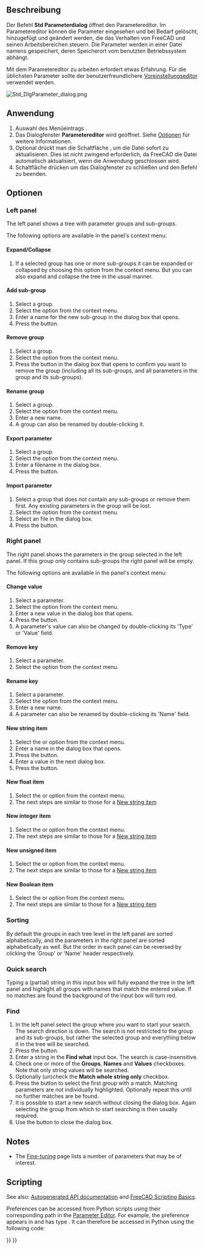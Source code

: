 <languages/>

{{Docnav/de
|[[Std_DlgParameter/de|Parameterdialog]]
|
|[[Std_Tools_Menu/de|Std Menü Werkzeug]]
|IconL=Std_DlgParameter.svg
|IconR=
|IconC=Freecad.svg
}}

{{GuiCommand/de
|Name=Std DlgParameter
|Name/de=Std Parameterdialog
|MenuLocation=Werkzeuge → Parameter bearbeiten...
|Workbenches=Alle
|SeeAlso=[[Preferences_Editor/de|Voreinstellungseditor]]
}}

<span id="Description"></span>
==Beschreibung==

Der Befehl '''Std Parameterdialog''' öffnet den Parametereditor. Im Parametereditor können die Parameter eingesehen und bei Bedarf gelöscht, hinzugefügt und geändert werden, die das Verhalten von FreeCAD und seinen Arbeitsbereichen steuern. Die Parameter werden in einer Datei namens {{FileName|user.cfg}} gespeichert, deren Speicherort vom benutzten Betriebssystem abhängt.

Mit dem Parametereditor zu arbeiten erfordert etwas Erfahrung. Für die üblichsten Parameter sollte der benutzerfreundlichere [[Preferences_Editor/de|Voreinstellungseditor]] verwendet werden.

[[Image:Std_DlgParameter_dialog.png]]
{{Caption|Das Dialogfenster des Parametereditors}}

<span id="Usage"></span>
==Anwendung==

# Auswahl des Menüeintrags {{MenuCommand|Werkzeuge → [[Image:Std_DlgParameter.svg|16px]] Parameter bearbeiten...}}.
# Das Dialogfenster '''Parametereditor''' wird geöffnet. Siehe [[#Optionen|Optionen]] für weitere Informationen.
# Optional drückt man die Schaltfläche {{Button|Speichern}}, um die Datei {{FileName|user.cfg}} sofort zu aktualisieren. Dies ist nicht zwingend erforderlich, da FreeCAD die Datei automatisch aktualisiert, wenn die Anwendung geschlossen wird.
# Schaltfläche {{Button|Schließen}} drücken um das Dialogfenster zu schließen und den Befehl zu beenden.

<span id="Options"></span>
==Optionen==

===Left panel===

The left panel shows a tree with parameter groups and sub-groups.

The following options are available in the panel's context menu:

====Expand/Collapse====

# If a selected group has one or more sub-groups it can be expanded or collapsed by choosing this option from the context menu. But you can also expand and collapse the tree in the usual manner.

====Add sub-group====

# Select a group.
# Select the {{MenuCommand|Add sub-group}} option from the context menu.
# Enter a name for the new sub-group in the dialog box that opens.
# Press the {{Button|OK}} button.

====Remove group====

# Select a group.
# Select the {{MenuCommand|Remove group}} option from the context menu.
# Press the {{Button|Yes}} button in the dialog box that opens to confirm you want to remove the group (including all its sub-groups, and all parameters in the group and its sub-groups).

====Rename group====

# Select a group.
# Select the {{MenuCommand|Rename group}} option from the context menu.
# Enter a new name.
# A group can also be renamed by double-clicking it.

====Export parameter====

# Select a group.
# Select the {{MenuCommand|Export parameter}} option from the context menu.
# Enter a filename in the dialog box.
# Press the {{Button|Save}} button.

====Import parameter====

# Select a group that does not contain any sub-groups or remove them first. Any existing parameters in the group will be lost.
# Select the {{MenuCommand|Import parameter}} option from the context menu.
# Select an {{FileName|*.FCParam}} file in the dialog box.
# Press the {{Button|Open}} button.

===Right panel===

The right panel shows the parameters in the group selected in the left panel. If this group only contains sub-groups the right panel will be empty.

The following options are available in the panel's context menu:

====Change value====

# Select a parameter.
# Select the {{MenuCommand|Change value}} option from the context menu.
# Enter a new value in the dialog box that opens.
# Press the {{Button|OK}} button.
# A parameter's value can also be changed by double-clicking its 'Type' or 'Value' field.

====Remove key====

# Select a parameter.
# Select the {{MenuCommand|Remove key}} option from the context menu.

====Rename key====

# Select a parameter.
# Select the {{MenuCommand|Rename key}} option from the context menu.
# Enter a new name.
# A parameter can also be renamed by double-clicking its 'Name' field.

====New string item====

# Select the {{MenuCommand|New string item}} or {{MenuCommand|New → New string item}} option from the context menu.
# Enter a name in the dialog box that opens.
# Press the {{Button|OK}} button.
# Enter a value in the next dialog box.
# Press the {{Button|OK}} button.

====New float item====

# Select the {{MenuCommand|New float item}} or {{MenuCommand|New → New float item}} option from the context menu.
# The next steps are similar to those for a [[#New_string_item|New string item]]

====New integer item====

# Select the {{MenuCommand|New integer item}} or {{MenuCommand|New → New integer item}} option from the context menu.
# The next steps are similar to those for a [[#New_string_item|New string item]]

====New unsigned item====

# Select the {{MenuCommand|New unsigned item}} or {{MenuCommand|New → New unsigned item}} option from the context menu.
# The next steps are similar to those for a [[#New_string_item|New string item]]

====New Boolean item====

# Select the {{MenuCommand|New Boolean item}} or {{MenuCommand|New → New Boolean item}} option from the context menu.
# The next steps are similar to those for a [[#New_string_item|New string item]]

===Sorting===

By default the groups in each tree level in the left panel are sorted alphabetically, and the parameters in the right  panel are sorted alphabetically as well. But the order in each panel can be reversed by clicking the 'Group' or 'Name' header respectively.

===Quick search===

Typing a (partial) string in this input box will fully expand the tree in the left panel and highlight all groups with names that match the entered value. If no matches are found the background of the input box will turn red.

===Find===

# In the left panel select the group where you want to start your search. The search direction is down. The search is not restricted to the group and its sub-groups, but rather the selected group and everything below it in the tree will be searched.
# Press the {{Button|Find...}} button.
# Enter a string in the '''Find what''' input box. The search is case-insensitive.
# Check one or more of the '''Groups''', '''Names''' and '''Values''' checkboxes. Note that only string values will be searched.
# Optionally (un)check the '''Match whole string only''' checkbox.
# Press the {{Button|Find Next}} button to select the first group with a match. Matching parameters are not individually highlighted. Optionally repeat this until no further matches are be found.
# It is possible to start a new search without closing the dialog box. Again selecting the group from which to start searching is then usually required.
# Use the {{Button|Cancel}} button to close the dialog box.

==Notes==

* The [[Fine-tuning|Fine-tuning]] page lists a number of parameters that may be of interest.

==Scripting==

See also: [https://freecad.github.io/SourceDoc/ Autogenerated API documentation] and [[FreeCAD_Scripting_Basics|FreeCAD Scripting Basics]].

Preferences can be accessed from Python scripts using their corresponding path in the [[Std_DlgParameter|Parameter Editor]]. For example, the {{MenuCommand|Edit → Preferences → Import-Export → DXF → Import options → Join geometry}} preference appears in {{MenuCommand|Tools → Edit parameters → BaseApp → Preferences → Mod → Draft → dxfCreatePart}} and has type {{incode|Boolean}}. It can therefore be accessed in Python using the following code:

{{Code|code=
# get:
App.ParamGet("User parameter:BaseApp/Preferences/Mod/Draft").GetBool('dxfCreatePart')
# set:
App.ParamGet("User parameter:BaseApp/Preferences/Mod/Draft").SetBool('dxfCreatePart', True)
}}


{{Docnav/de
|[[Std_DlgParameter/de|Parameterdialog]]
|
|[[Std_Tools_Menu/de|Std Menü Werkzeug]]
|IconL=Std_DlgParameter.svg
|IconR=
|IconC=Freecad.svg
}}

{{Std_Base_navi{{#translation:}}}}
{{Userdocnavi{{#translation:}}}}